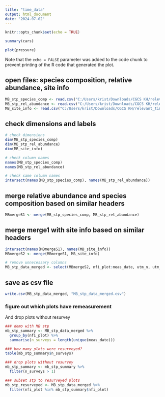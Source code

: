 ```yaml
---
title: "time_data"
output: html_document
date: "2024-07-02"
---
```


```r
knitr::opts_chunk$set(echo = TRUE)
```


```r
summary(cars)
```



```r
plot(pressure)
```

Note that the `echo = FALSE` parameter was added to the code chunk to prevent printing of the R code that generated the plot.

## open files: species composition, relative abundance, site info
```r
MB_stp_species_comp <- read.csv("C:/Users/krist/Downloads/CGCS KH/relevant_time_data/mb_gp_stp_tree_species_comp.csv")
MB_stp_rel_abundance <- read.csv("C:/Users/krist/Downloads/CGCS KH/relevant_time_data/mb_gp_rel_abundance_smtree.csv")
MB_site_info <- read.csv("C:/Users/krist/Downloads/CGCS KH/relevant_time_data/mb_gp_site_info.csv")
```

## check dimensions and labels
```r
# check dimensions
dim(MB_stp_species_comp)
dim(MB_stp_rel_abundance)
dim(MB_site_info)

# check column names
names(MB_stp_species_comp)
names(MB_stp_rel_abundance)

# check same column names
intersect(names(MB_stp_species_comp), names(MB_stp_rel_abundance))

```
## merge relative abundance and species composition based on similar headers
```r
MBmergeS1 <- merge(MB_stp_species_comp, MB_stp_rel_abundance)
```

## merge merge1 with site info based on similar headers
```r
intersect(names(MBmergeS1), names(MB_site_info))
MBmergeS2 <- merge(MBmergeS1, MB_site_info)

# remove unnecessary columns
MB_stp_data_merged <- select(MBmergeS2, nfi_plot:meas_date, utm_n, utm_e)
```
## save as csv file
```r
write.csv(MB_stp_data_merged, "MB_stp_data_merged.csv")
```

### figure out which plots have remeasurement 
And drop plots without resurvey
```r
### demo with MB stp
mb_stp_summary <- MB_stp_data_merged %>%
  group_by(nfi_plot) %>%
  summarise(n_surveys = length(unique(meas_date)))

### how many plots were resurveyed?
table(mb_stp_summary$n_surveys)

### drop plots without resurvey
mb_stp_summary <- mb_stp_summary %>%
  filter(n_surveys > 1)

### subset stp to resurveyed plots
mb_stp_resurveyed <- MB_stp_data_merged %>%
  filter(nfi_plot %in% mb_stp_summary$nfi_plot)
```

